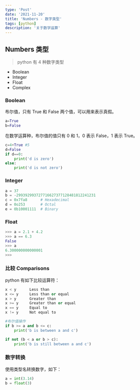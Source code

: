 ```yaml
---
type: 'Post'
date: '2021-11-20'
title: 'Numbers - 数字类型'
tags: [python]
description: '关于数学运算'
---
```


## Numbers 类型

> python 有 4 种数字类型

- Boolean
- Integer
- Float
- Complex

### Boolean

布尔值，只有 True 和 False 两个值，可以用来表示真假。

```python
a=True
b=False
```

在数学运算种，布尔值的值只有 0 和 1，0 表示 False，1 表示 True。

```python
c=4+True #5
d=False
if d==0:
    print('d is zero')
else:
    print('d is not zero')
```

### Integer

```python
a = 37
b = -299392993727716627377128481812241231
c = 0x7fa8      # Hexadecimal
d = 0o253       # Octal
e = 0b10001111  # Binary
```

### Float

```python
>>> a = 2.1 + 4.2
>>> a == 6.3
False
>>> a
6.300000000000001
>>>
```

### 比较 Comparisons

python 有如下比较运算符：

```python
x < y      Less than
x <= y     Less than or equal
x > y      Greater than
x >= y     Greater than or equal
x == y     Equal to
x != y     Not equal to

#布尔值操作
if b >= a and b <= c:
    print('b is between a and c')

if not (b < a or b > c):
    print('b is still between a and c')
```

### 数字转换

使用类型名转换数字，如下：

```python
a = int(3.14)
b = float(3)
```
